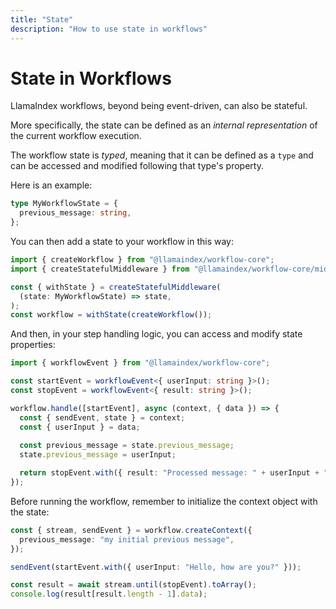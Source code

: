 ```yaml
---
title: "State"
description: "How to use state in workflows"
---
```


# State in Workflows

LlamaIndex workflows, beyond being event-driven, can also be stateful.

More specifically, the state can be defined as an _internal representation_ of the current workflow execution.

The workflow state is _typed_, meaning that it can be defined as a `type` and can be accessed and modified following that type's property.

Here is an example:

```ts
type MyWorkflowState = {
  previous_message: string,
};
```

You can then add a state to your workflow in this way:

```ts
import { createWorkflow } from "@llamaindex/workflow-core";
import { createStatefulMiddleware } from "@llamaindex/workflow-core/middleware/state";

const { withState } = createStatefulMiddleware(
  (state: MyWorkflowState) => state,
);
const workflow = withState(createWorkflow());
```

And then, in your step handling logic, you can access and modify state properties:

```ts 
import { workflowEvent } from "@llamaindex/workflow-core";

const startEvent = workflowEvent<{ userInput: string }>();
const stopEvent = workflowEvent<{ result: string }>();

workflow.handle([startEvent], async (context, { data }) => {
  const { sendEvent, state } = context;
  const { userInput } = data;
  
  const previous_message = state.previous_message;
  state.previous_message = userInput;

  return stopEvent.with({ result: "Processed message: " + userInput + " previous message: " + previous_message });
});
```

Before running the workflow, remember to initialize the context object with the state:

```typescript
const { stream, sendEvent } = workflow.createContext({
  previous_message: "my initial previous message",
});

sendEvent(startEvent.with({ userInput: "Hello, how are you?" }));

const result = await stream.until(stopEvent).toArray();
console.log(result[result.length - 1].data);
```